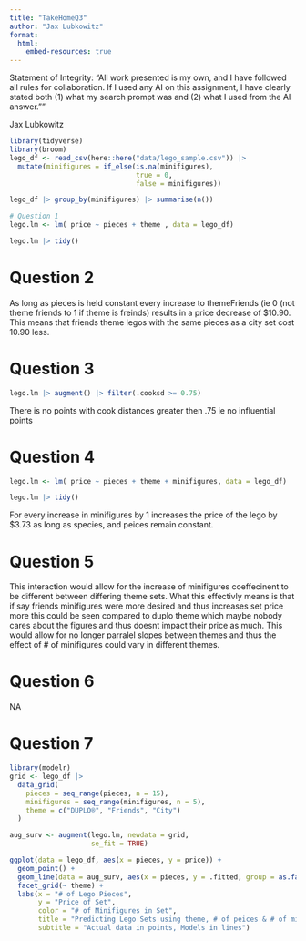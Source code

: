 ```yaml
---
title: "TakeHomeQ3"
author: "Jax Lubkowitz"
format: 
  html:
    embed-resources: true
---
```

Statement of Integrity: “All work presented is my own, and I have followed all rules for collaboration. If I used any AI on this assignment, I have clearly stated both (1) what my search prompt was and (2) what I used from the AI answer.””

Jax Lubkowitz


```r
library(tidyverse)
library(broom)
lego_df <- read_csv(here::here("data/lego_sample.csv")) |> 
  mutate(minifigures = if_else(is.na(minifigures),
                               true = 0,
                               false = minifigures))

lego_df |> group_by(minifigures) |> summarise(n())

# Question 1
lego.lm <- lm( price ~ pieces + theme , data = lego_df)

lego.lm |> tidy()
```

# Question 2
As long as pieces is held constant every increase to themeFriends (ie 0 (not theme friends to 1 if theme is freinds) results in a price decrease of $10.90. This means that friends theme legos with the same pieces as a city set cost 10.90 less. 

# Question 3
```r
lego.lm |> augment() |> filter(.cooksd >= 0.75)
```
There is no points with cook distances greater then .75 ie no influential points

# Question 4
```r
lego.lm <- lm( price ~ pieces + theme + minifigures, data = lego_df)

lego.lm |> tidy()
```
For every increase in minifigures by 1 increases the price of the lego by $3.73 as long as species, and peices remain constant. 

# Question 5
This interaction would allow for the increase of minifigures coeffecinent to be different between differing theme sets. What this effectivly means is that if say friends minifigures were more desired and thus increases set price more this could be seen compared to duplo theme which maybe nobody cares about the figures and thus doesnt impact their price as much. This would allow for no longer parralel slopes between themes and thus the effect of # of minifigures could vary in different themes.

# Question 6
NA

# Question 7
```r
library(modelr)
grid <- lego_df |>
  data_grid(
    pieces = seq_range(pieces, n = 15),
    minifigures = seq_range(minifigures, n = 5),
    theme = c("DUPLO®", "Friends", "City")
  ) 

aug_surv <- augment(lego.lm, newdata = grid,
                    se_fit = TRUE)

ggplot(data = lego_df, aes(x = pieces, y = price)) +
  geom_point() +
  geom_line(data = aug_surv, aes(x = pieces, y = .fitted, group = as.factor(minifigures), color = minifigures)) +
  facet_grid(~ theme) + 
  labs(x = "# of Lego Pieces", 
       y = "Price of Set",
       color = "# of Minifigures in Set",
       title = "Predicting Lego Sets using theme, # of peices & # of minifigures",
       subtitle = "Actual data in points, Models in lines")

```




